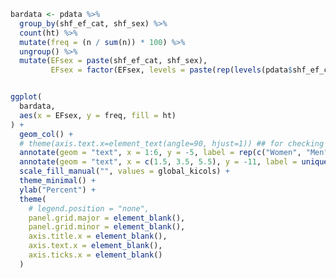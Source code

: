 
```r

bardata <- pdata %>%
  group_by(shf_ef_cat, shf_sex) %>%
  count(ht) %>%
  mutate(freq = (n / sum(n)) * 100) %>%
  ungroup() %>%
  mutate(EFsex = paste(shf_ef_cat, shf_sex),
         EFsex = factor(EFsex, levels = paste(rep(levels(pdata$shf_ef_cat), each = 2), c("Female", "Male"))))


ggplot(
  bardata,
  aes(x = EFsex, y = freq, fill = ht)
) +
  geom_col() +
  # theme(axis.text.x=element_text(angle=90, hjust=1)) ## for checking
  annotate(geom = "text", x = 1:6, y = -5, label = rep(c("Women", "Men"), 3), size = 4) +
  annotate(geom = "text", x = c(1.5, 3.5, 5.5), y = -11, label = unique(bardata$shf_ef_cat), size = 4) +
  scale_fill_manual("", values = global_kicols) +
  theme_minimal() +
  ylab("Percent") +
  theme(
    # legend.position = "none",
    panel.grid.major = element_blank(),
    panel.grid.minor = element_blank(),
    axis.title.x = element_blank(),
    axis.text.x = element_blank(),
    axis.ticks.x = element_blank()
  )
```